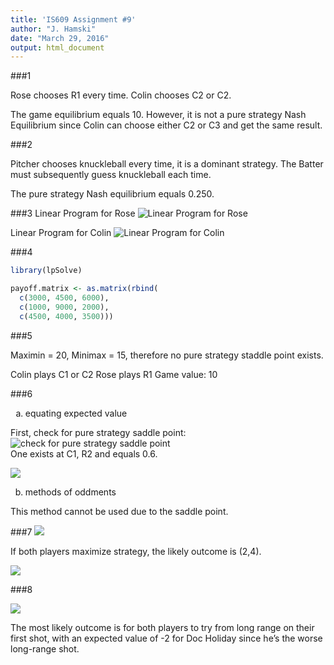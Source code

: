 ```yaml
---
title: 'IS609 Assignment #9'
author: "J. Hamski"
date: "March 29, 2016"
output: html_document
---
```


###1

Rose chooses R1 every time. 
Colin chooses C2 or C2. 

The game equilibrium equals 10. However, it is not a pure strategy Nash Equilibrium since Colin can choose either C2 or C3 and get the same result. 

###2

Pitcher chooses knuckleball every time, it is a dominant strategy. 
The Batter must subsequently guess knuckleball each time.

The pure strategy Nash equilibrium equals 0.250. 

###3
Linear Program for Rose
![Linear Program for Rose](10.2.2a.png)

Linear Program for Colin
![Linear Program for Colin](10.2.2b.png)



###4

```r
library(lpSolve)
```


```r
payoff.matrix <- as.matrix(rbind(
  c(3000, 4500, 6000),
  c(1000, 9000, 2000),
  c(4500, 4000, 3500)))
```


###5

Maximin = 20, Minimax = 15, therefore no pure strategy staddle point exists. 

Colin plays C1 or C2
Rose plays R1
Game value: 10

###6

a. equating expected value

First, check for pure strategy saddle point:  
![check for pure strategy saddle point](10.5.3a.png)  
One exists at C1, R2 and equals 0.6. 

![](10.5.3b.png)

b. methods of oddments

This method cannot be used due to the saddle point. 

###7
![](10.6.2a.png)

If both players maximize strategy, the likely outcome is (2,4).  

![](10.6.2b.png)

###8

![](10.7.3.png)

The most likely outcome is for both players to try from long range on their first shot, with an expected value of -2 for Doc Holiday since he's the worse long-range shot. 


